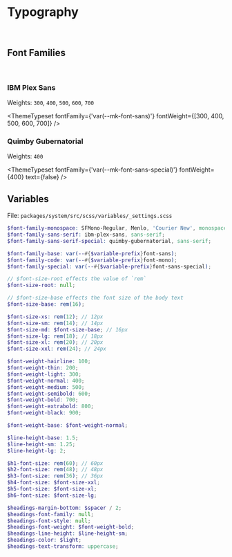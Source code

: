 
<Meta title='Blocks/Typography' />

# Typography

<br />

## Font Families

<br />

### IBM Plex Sans

Weights: `300`, `400`, `500`, `600`, `700`

<ThemeTypeset
  fontFamily={'var(--mk-font-sans)'}
  fontWeight={[300, 400, 500, 600, 700]}
/>

### Quimby Gubernatorial

Weights: `400`

<ThemeTypeset
  fontFamily={'var(--mk-font-sans-special)'}
  fontWeight={400}
  text={false}
/>

## Variables

File: `packages/system/src/scss/variables/_settings.scss`

```scss
$font-family-monospace: SFMono-Regular, Menlo, 'Courier New', monospace;
$font-family-sans-serif: ibm-plex-sans, sans-serif;
$font-family-sans-serif-special: quimby-gubernatorial, sans-serif;

$font-family-base: var(--#{$variable-prefix}font-sans);
$font-family-code: var(--#{$variable-prefix}font-mono);
$font-family-special: var(--#{$variable-prefix}font-sans-special);

// $font-size-root effects the value of `rem`
$font-size-root: null;

// $font-size-base effects the font size of the body text
$font-size-base: rem(16);

$font-size-xs: rem(12); // 12px
$font-size-sm: rem(14); // 14px
$font-size-md: $font-size-base; // 16px
$font-size-lg: rem(18); // 18px
$font-size-xl: rem(20); // 20px
$font-size-xxl: rem(24); // 24px

$font-weight-hairline: 100;
$font-weight-thin: 200;
$font-weight-light: 300;
$font-weight-normal: 400;
$font-weight-medium: 500;
$font-weight-semibold: 600;
$font-weight-bold: 700;
$font-weight-extrabold: 800;
$font-weight-black: 900;

$font-weight-base: $font-weight-normal;

$line-height-base: 1.5;
$line-height-sm: 1.25;
$line-height-lg: 2;

$h1-font-size: rem(60); // 60px
$h2-font-size: rem(48); // 48px
$h3-font-size: rem(36); // 36px
$h4-font-size: $font-size-xxl;
$h5-font-size: $font-size-xl;
$h6-font-size: $font-size-lg;

$headings-margin-bottom: $spacer / 2;
$headings-font-family: null;
$headings-font-style: null;
$headings-font-weight: $font-weight-bold;
$headings-line-height: $line-height-sm;
$headings-color: $light;
$headings-text-transform: uppercase;
```
